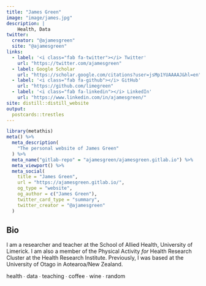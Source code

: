```yaml
---
title: "James Green"
image: "image/james.jpg"
description: |
    Health, Data
twitter:
  creator: "@ajamesgreen"
  site: "@ajamesgreen"
links:
  - label: '<i class="fab fa-twitter"></i> Twitter'
    url: "https://twitter.com/ajamesgreen"
  - label: Google Scholar
    url: "https://scholar.google.com/citations?user=jsMp1YUAAAAJ&hl=en"
  - label: '<i class="fab fa-github"></i> GitHub'
    url: "https://github.com/limegreen"
  - label: '<i class="fab fa-linkedin"></i> LinkedIn'
    url: "https://www.linkedin.com/in/ajamesgreen/"
site: distill::distill_website
output:
  postcards::trestles
---
```

 
```r
library(metathis)
meta() %>%
  meta_description(
    "The personal website of James Green"
  ) %>%
  meta_name("gitlab-repo" = "ajamesgreen/ajamesgreen.gitlab.io") %>%
  meta_viewport() %>%
  meta_social(
    title = "James Green",
    url = "https://ajamesgreen.gitlab.io/",
    og_type = "website",
    og_author = c("James Green"),
    twitter_card_type = "summary",
    twitter_creator = "@ajamesgreen"
  )
```


## Bio
  I am a researcher and teacher at the School of Allied Health, University of 
  Limerick. I am also a member of the Physical Activity *for* Health Research 
  Cluster at the Health Research Institute. Previously, I was based at the 
  University of Otago in Aotearoa/New Zealand. 


<aside>health ∙ data ∙ teaching ∙ coffee ∙ wine ∙ random</aside>
